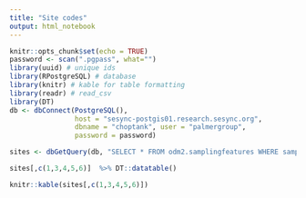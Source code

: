 ```yaml
---
title: "Site codes"
output: html_notebook
---
```




```r
knitr::opts_chunk$set(echo = TRUE)
password <- scan(".pgpass", what="")
library(uuid) # unique ids
library(RPostgreSQL) # database
library(knitr) # kable for table formatting
library(readr) # read_csv
library(DT)
db <- dbConnect(PostgreSQL(), 
                host = "sesync-postgis01.research.sesync.org",
                dbname = "choptank", user = "palmergroup",
                password = password)
```

```r
sites <- dbGetQuery(db, "SELECT * FROM odm2.samplingfeatures WHERE samplingfeaturetypecv = 'Site'")
```

```r
sites[,c(1,3,4,5,6)]  %>% DT::datatable()
```

```r
knitr::kable(sites[,c(1,3,4,5,6)])
```
